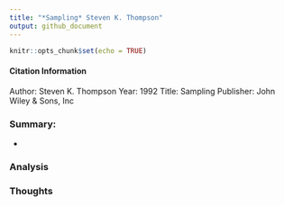 ```yaml
---
title: "*Sampling* Steven K. Thompson"
output: github_document
---
```


```r
knitr::opts_chunk$set(echo = TRUE)
```

#### Citation Information
Author: Steven K. Thompson
Year: 1992
Title: Sampling
Publisher: John Wiley & Sons, Inc


### Summary:
* 

### Analysis


### Thoughts
